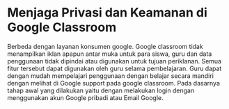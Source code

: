 # Menjaga Privasi dan Keamanan di Google Classroom

Berbeda dengan layanan konsumen google. Google classroom tidak 
menampilkan iklan apapun antar muka untuk para siswa, guru dan data 
penggunaan tidak dipindai atau digunakan untuk tujuan periklanan. Semua 
fitur tersebut dapat digunakan oleh guru selama pembelajaran. Guru dapat 
dengan mudah mempelajari penggunaan dengan belajar secara mandiri dengan
 melihat di Google support pada google classroom. Pada dasarnya tahap awal yang 
 dilakukan yaitu dengan melakukan login dengan menggunakan akun Google pribadi atau Email Google.